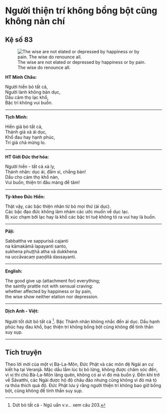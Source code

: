 # Người thiện trí không bồng bột cũng không nản chí {- #nguoi-thien-tri-khong-bong-bot-cung-khong-nan-chi}

## Kệ số 83 {- #ke-so-83}

![The wise are not elated or depressed by happiness or by pain. The wise do renounce all.](images/kinh-phap-cu-ke-so-83-dhammapada-verse-83.jpg){fig-align="center" .lightbox}

**HT Minh Châu:**

Người hiền bỏ tất cả,  
Người lành không bàn dục,  
Dầu cảm thọ lạc khổ,  
Bậc trí không vui buồn.  

<hr class="divider">

**Tịch Minh:**

Hiền giả bỏ tất cả,  
Thánh giả xả ái dục,  
Khổ đau hay hạnh phúc,  
Trí giả chả mừng lo.  

<hr class="divider">

**HT Giới Đức thơ hóa:**

Người hiền - tất cả xả ly,  
Thánh nhân: dục ái, đắm si, chẳng bàn!  
Dầu cho cảm thọ khổ nàn,  
Vui buồn, thiện trí đâu màng để tâm!  

<hr class="divider">

**Tỳ-kheo Đức Hiền:**

Thật vậy, các bậc thiện nhân từ bỏ mọi thứ (ái dục).  
Các bậc đạo đức không lảm nhảm các ước muốn về dục lạc.  
Bị xúc chạm bởi lạc hay là khổ các bậc trí tuệ không tỏ ra vui hay là buồn.  

<hr class="divider">

**Pāḷi:**

Sabbattha ve sappurisā cajanti  
na kāmakāmā lapayanti santo,  
sukhena phuṭṭhā atha vā dukkhena  
na uccāvacaṃ paṇḍitā dassayanti.  

<hr class="divider">

**English:**

The good give up (attachment for) everything;  
the saintly prattle not with sensual craving:  
whether affected by happiness or by pain,  
the wise show neither elation nor depression.  

<hr class="divider">

**Dịch Anh - Việt:**

Người tốt dứt bỏ tất cả [^1]. Bậc Thánh nhân không nhắc đến ái dục. Dầu hạnh phúc hay đau khổ, bạc thiện trí không bồng bột cũng không để tinh thần suy sụp.

<hr class="divider">

## Tích truyện {- #tich-truyen}

Theo lời mời của một vị Bà-La-Môn, Ðức Phật và các môn đệ Ngài an cư kiết hạ tại Veranjā. Mặc dầu lắm lúc bị bỏ lửng, không được chăm sóc đến, vì vị thí chủ Bà-La-Môn lãng quên, không có ai vì đó mà buồn ý. Ðến khi trở về Sāvatthi, các Ngài được hộ độ châu đáo nhưng cũng không vì đó mà tỏ ra thỏa thích quá độ. Ðức Phật lưu ý rằng người thiện trí không bao giờ bồng bột, cũng không để tinh thần suy sụp.

[^1]: Dứt bỏ tất cả - Ngũ uẩn v.v... xem câu 203.